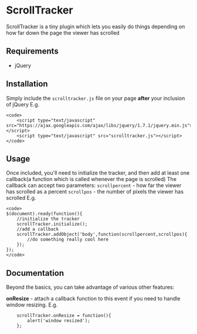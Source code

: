 = ScrollTracker =
ScrollTracker is a tiny plugin which lets you easily do things depending on how far down the page the viewer has scrolled

== Requirements ==
* jQuery

== Installation ==
Simply include the <code>scrolltracker.js</code> file on your page '''after''' your inclusion of jQuery
E.g.
<pre>
<code>
	<script type="text/javascript" src="https://ajax.googleapis.com/ajax/libs/jquery/1.7.1/jquery.min.js"></script>
	<script type="text/javascript" src="scrolltracker.js"></script>
</code>
</pre>

== Usage ==
Once included, you'll need to initialize the tracker, and then add at least one callback(a function which is called whenever the page is scrolled)
The callback can accept two parameters:
<code>scrollpercent</code> - how far the viewer has scrolled as a percent
<code>scrollpos</code> - the number of pixels the viewer has scrolled
E.g.
<pre>
<code>
$(document).ready(function(){
	//initialize the tracker
	scrollTracker.initialize();
	//add a callback	
	scrollTracker.addObject('body',function(scrollpercent,scrollpos){
		//do something really cool here		
	});
});
</code>
</pre>

== Documentation ==
Beyond the basics, you can take advantage of various other features:

'''onResize''' - attach a callback function to this event if you need to handle window resizing.
E.g.
<pre>
	scrollTracker.onResize = function(){
		alert('window resized');
	};
</pre>